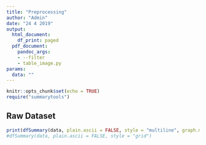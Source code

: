 ```yaml
---
title: "Preprocessing"
author: "Admin"
date: "24 4 2019"
output:
  html_document:
    df_print: paged
  pdf_document:
    pandoc_args:
    - --filter
    - table_image.py
params:
  data: ""
---
```


```r
knitr::opts_chunk$set(echo = TRUE)
require("summarytools")
```

## Raw Dataset

```r
print(dfSummary(data, plain.ascii = FALSE, style = "multiline", graph.magnif = 0.75, tmp.img.dir = "/tmp"))
#dfSummary(data, plain.ascii = FALSE, style = "grid")
```
